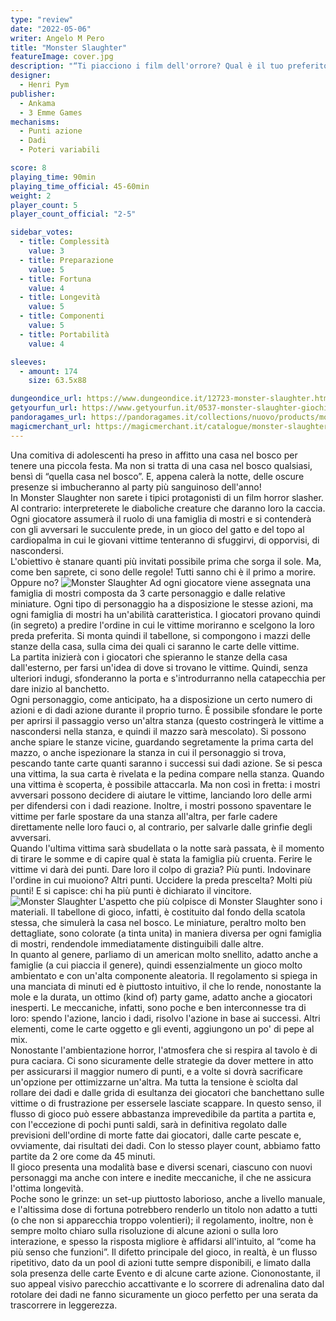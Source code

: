 ```yaml
---
type: "review"
date: "2022-05-06"
writer: Angelo M Pero
title: "Monster Slaughter"
featureImage: cover.jpg
description: "“Ti piacciono i film dell'orrore? Qual è il tuo preferito?”"
designer:
  - Henri Pym
publisher:
  - Ankama
  - 3 Emme Games
mechanisms:
  - Punti azione
  - Dadi
  - Poteri variabili

score: 8
playing_time: 90min
playing_time_official: 45-60min
weight: 2
player_count: 5
player_count_official: "2-5"

sidebar_votes:
  - title: Complessità
    value: 3
  - title: Preparazione
    value: 5
  - title: Fortuna
    value: 4
  - title: Longevità
    value: 5
  - title: Componenti
    value: 5
  - title: Portabilità
    value: 4

sleeves:
  - amount: 174
    size: 63.5x88

dungeondice_url: https://www.dungeondice.it/12723-monster-slaughter.html
getyourfun_url: https://www.getyourfun.it/0537-monster-slaughter-giochi-avventura.html
pandoragames_url: https://pandoragames.it/collections/nuovo/products/monster-slaughter
magicmerchant_url: https://magicmerchant.it/catalogue/monster-slaughter-39812/
---
```


<Setting>
  Una comitiva di adolescenti ha preso in affitto una casa nel bosco per tenere
  una piccola festa. Ma non si tratta di una casa nel bosco qualsiasi, bensì di
  “quella casa nel bosco”. E, appena calerà la notte, delle oscure presenze si
  imbucheranno al party più sanguinoso dell'anno! <br />
  In Monster Slaughter non sarete i tipici protagonisti di un film horror slasher.
  Al contrario: interpreterete le diaboliche creature che daranno loro la caccia.
  Ogni giocatore assumerà il ruolo di una famiglia di mostri e si contenderà con
  gli avversari le succulente prede, in un gioco del gatto e del topo al cardiopalma
  in cui le giovani vittime tenteranno di sfuggirvi, di opporvisi, di nascondersi.
  <br />
  L'obiettivo è stanare quanti più invitati possibile prima che sorga il sole. Ma,
  come ben saprete, ci sono delle regole! Tutti sanno chi è il primo a morire. Oppure
  no?
</Setting>

<img src="./game1.jpg" alt="Monster Slaughter" />

<Rules>
  Ad ogni giocatore viene assegnata una famiglia di mostri composta da 3 carte
  personaggio e dalle relative miniature. Ogni tipo di personaggio ha a
  disposizione le stesse azioni, ma ogni famiglia di mostri ha un'abilità
  caratteristica. I giocatori provano quindi (in segreto) a predire l'ordine in
  cui le vittime moriranno e scelgono la loro preda preferita. Si monta quindi
  il tabellone, si compongono i mazzi delle stanze della casa, sulla cima dei
  quali ci saranno le carte delle vittime.
  <br />
  La partita inizierà con i giocatori che spieranno le stanze della casa
  dall'esterno, per farsi un'idea di dove si trovano le vittime. Quindi, senza
  ulteriori indugi, sfonderanno la porta e s'introdurranno nella catapecchia per
  dare inizio al banchetto.
  <br />
  Ogni personaggio, come anticipato, ha a disposizione un certo numero di azioni
  e di dadi azione durante il proprio turno. È possibile sfondare le porte per
  aprirsi il passaggio verso un'altra stanza (questo costringerà le vittime a
  nascondersi nella stanza, e quindi il mazzo sarà mescolato). Si possono anche
  spiare le stanze vicine, guardando segretamente la prima carta del mazzo, o
  anche ispezionare la stanza in cui il personaggio si trova, pescando tante
  carte quanti saranno i successi sui dadi azione. Se si pesca una vittima, la
  sua carta è rivelata e la pedina compare nella stanza. Quando una vittima è
  scoperta, è possibile attaccarla. Ma non così in fretta: i mostri avversari
  possono decidere di aiutare le vittime, lanciando loro delle armi per
  difendersi con i dadi reazione. Inoltre, i mostri possono spaventare le
  vittime per farle spostare da una stanza all'altra, per farle cadere
  direttamente nelle loro fauci o, al contrario, per salvarle dalle grinfie
  degli avversari.
  <br />
  Quando l'ultima vittima sarà sbudellata o la notte sarà passata, è il momento
  di tirare le somme e di capire qual è stata la famiglia più cruenta. Ferire le
  vittime vi darà dei punti. Dare loro il colpo di grazia? Più punti. Indovinare
  l'ordine in cui muoiono? Altri punti. Uccidere la preda prescelta? Molti più
  punti! E si capisce: chi ha più punti è dichiarato il vincitore.
</Rules>

<img src="./game2.jpg" alt="Monster Slaughter" />

<Feedback>
  L'aspetto che più colpisce di Monster Slaughter sono i materiali. Il tabellone
  di gioco, infatti, è costituito dal fondo della scatola stessa, che simulerà
  la casa nel bosco. Le miniature, peraltro molto ben dettagliate, sono colorate
  (a tinta unita) in maniera diversa per ogni famiglia di mostri, rendendole
  immediatamente distinguibili dalle altre.
  <br />
  In quanto al genere, parliamo di un american molto snellito, adatto anche a
  famiglie (a cui piaccia il genere), quindi essenzialmente un gioco molto
  ambientato e con un'alta componente aleatoria. Il regolamento si spiega in una
  manciata di minuti ed è piuttosto intuitivo, il che lo rende, nonostante la
  mole e la durata, un ottimo (kind of) party game, adatto anche a giocatori
  inesperti. Le meccaniche, infatti, sono poche e ben interconnesse tra di loro:
  spendo l'azione, lancio i dadi, risolvo l'azione in base ai successi. Altri
  elementi, come le carte oggetto e gli eventi, aggiungono un po' di pepe al
  mix.
  <br />
  Nonostante l'ambientazione horror, l'atmosfera che si respira al tavolo è di
  pura caciara. Ci sono sicuramente delle strategie da dover mettere in atto per
  assicurarsi il maggior numero di punti, e a volte si dovrà sacrificare
  un'opzione per ottimizzarne un'altra. Ma tutta la tensione è sciolta dal
  rollare dei dadi e dalle grida di esultanza dei giocatori che banchettano
  sulle vittime o di frustrazione per essersele lasciate scappare. In questo
  senso, il flusso di gioco può essere abbastanza imprevedibile da partita a
  partita e, con l'eccezione di pochi punti saldi, sarà in definitiva regolato
  dalle previsioni dell'ordine di morte fatte dai giocatori, dalle carte pescate
  e, ovviamente, dai risultati dei dadi. Con lo stesso player count, abbiamo
  fatto partite da 2 ore come da 45 minuti.
  <br />
  Il gioco presenta una modalità base e diversi scenari, ciascuno con nuovi
  personaggi ma anche con intere e inedite meccaniche, il che ne assicura
  l'ottima longevità.
  <br />
  Poche sono le grinze: un set-up piuttosto laborioso, anche a livello manuale,
  e l'altissima dose di fortuna potrebbero renderlo un titolo non adatto a tutti
  (o che non si apparecchia troppo volentieri); il regolamento, inoltre, non è
  sempre molto chiaro sulla risoluzione di alcune azioni o sulla loro
  interazione, e spesso la risposta migliore è affidarsi all'intuito, al “come
  ha più senso che funzioni”. Il difetto principale del gioco, in realtà, è un
  flusso ripetitivo, dato da un pool di azioni tutte sempre disponibili, e
  limato dalla sola presenza delle carte Evento e di alcune carte azione.
  Ciononostante, il suo appeal visivo parecchio accattivante e lo scorrere di
  adrenalina dato dal rotolare dei dadi ne fanno sicuramente un gioco perfetto
  per una serata da trascorrere in leggerezza.
</Feedback>

<Instagram id="CdNnM5kDtKn" />
